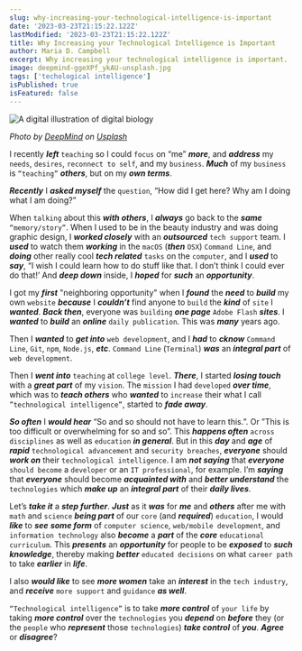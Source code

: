 ```yaml
---
slug: why-increasing-your-technological-intelligence-is-important
date: '2023-03-23T21:15:22.122Z'
lastModified: '2023-03-23T21:15:22.122Z'
title: Why Increasing your Technological Intelligence is Important
author: Maria D. Campbell
excerpt: Why increasing your technological intelligence is important.
image: deepmind-ggeXPf_ykAU-unsplash.jpg
tags: ['techological intelligence']
isPublished: true
isFeatured: false
---
```


![A digital illustration of digital biology](deepmind-ggeXPf_ykAU-unsplash.jpg)

_Photo by [DeepMind](https://unsplash.com/@deepmind) on
[Usplash](https://unsplash.com/photos/ggeXPf_ykAU)_

I recently ***left*** `teaching` so I could `focus` on “me” ***more***, and ***address*** my `needs`, `desires`, `reconnect to self`, and my `business`. ***Much*** of my `business` is `“teaching”` ***others***, but on my ***own terms***.

***Recently*** I ***asked myself*** the `question`, “How did I get here? Why am I doing what I am doing?”

When `talking` about this ***with others***, I ***always*** go back to the ***same*** `“memory/story”`. When I used to be in the beauty industry and was doing graphic design, I ***worked closely*** with an ***outsourced*** `tech support` team. I ***used*** to watch them ***working*** in the `macOS` (***then*** `OSX`) `Command Line`, and ***doing*** other really cool ***tech related*** `tasks` on the `computer`, and I ***used*** to ***say***, “I wish I could learn how to do stuff like that. I don’t think I could ever do that!’ And ***deep down*** inside, I ***hoped*** for ***such*** an ***opportunity***.

I got my ***first*** "neighboring opportunity" when I ***found*** the ***need*** to ***build*** my own `website` ***because*** I ***couldn’t*** find anyone to `build` the ***kind*** of `site` I ***wanted***. ***Back then***, everyone was `building` ***one page*** `Adobe Flash` ***sites***. I ***wanted*** to ***build*** an ***online*** `daily publication`. This was ***many*** years ago.

Then I ***wanted*** to ***get into*** `web development`, and I ***had*** to ***cknow*** `Command Line`, `Git`, `npm`, `Node.js`, ***etc***. `Command Line` (`Terminal`) ***was*** an ***integral part*** of `web development`.

Then I ***went into*** `teaching` at `college level`. ***There***, I started ***losing touch*** with a ***great part*** of my `vision`. The `mission` I had `developed` ***over time***, which was to ***teach others*** who ***wanted*** to `increase` their what I call `”technological intelligence”`, started to ***fade away***.

***So often*** I ***would hear*** “So and so should not have to learn this.”. Or ”This is too difficult or overwhelming for so and so”. This ***happens often*** `across disciplines` as well as `education` ***in general***. But in this ***day*** and ***age*** of ***rapid*** `technological advancement` and `security breaches`, ***everyone*** should ***work on*** their `technological intelligence`. I am ***not saying*** that ***everyone*** `should become` a `developer` or an `IT professional`, for example. I’m ***saying*** that ***everyone*** should become ***acquainted with*** and ***better understand*** the `technologies` which ***make up*** an ***integral part*** of their ***daily lives***. 

Let’s ***take it*** a ***step further***. ***Just*** as it ***was*** for ***me*** and ***others*** after me with `math` and `science` ***being part*** of our `core` (and ***required***) `education`, I would ***like*** to ***see*** ***some form*** of `computer science`, `web/mobile development`, and `information technology` also ***become*** a ***part*** of the ***core*** `educational curriculum`. This ***presents*** an ***opportunity*** for people to be ***exposed*** to ***such knowledge***, thereby making ***better*** `educated decisions` on what `career path` to take ***earlier*** in ***life***.

I also ***would like*** to see ***more women*** take an ***interest*** in the `tech industry`, and ***receive*** `more support` and `guidance` ***as well***.

`“Technological intelligence”` is to take ***more control*** of `your life` by taking ***more control*** over the `technologies` you ***depend*** on ***before*** they (or the `people` who ***represent*** those `technologies`)  ***take control*** of ***you***. ***Agree*** or ***disagree***?
